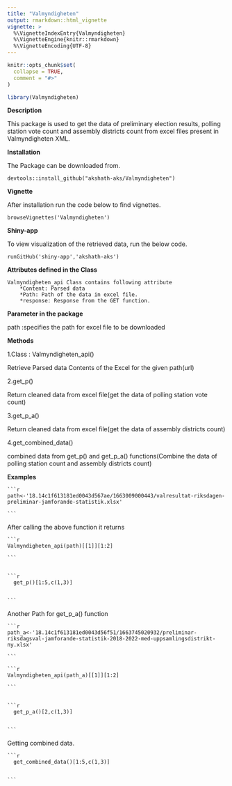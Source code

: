 ```yaml
---
title: "Valmyndigheten"
output: rmarkdown::html_vignette
vignette: >
  %\VignetteIndexEntry{Valmyndigheten}
  %\VignetteEngine{knitr::rmarkdown}
  %\VignetteEncoding{UTF-8}
---
```


```r
knitr::opts_chunk$set(
  collapse = TRUE,
  comment = "#>"
)
```

```r
library(Valmyndigheten)
```


**Description**

This package is used to get the data of preliminary election results, polling station vote count and assembly districts count from excel files present in Valmyndigheten XML.

**Installation** 

The Package can be downloaded from.
    
    devtools::install_github("akshath-aks/Valmyndigheten")

**Vignette**

After installation run the code below to find vignettes.
    
    browseVignettes('Valmyndigheten')
    
    
**Shiny-app**

To view visualization of the retrieved data, run the below code.

    runGitHub('shiny-app','akshath-aks')
    
**Attributes defined in the Class **    

    Valmyndigheten_api Class contains following attribute
        *Content: Parsed data
        *Path: Path of the data in excel file.
        *response: Response from the GET function.

**Parameter in the package **

path :specifies the path for excel file to be downloaded

**Methods**

1.Class : Valmyndigheten_api()

Retrieve Parsed data Contents of the Excel for the given path(url)

2.get_p()

Return cleaned data from excel file(get the data of polling station vote count)

3.get_p_a()

Return cleaned data from excel file(get the data of assembly districts count)

4.get_combined_data()

combined data from get_p() and get_p_a() functions(Combine the data of polling station count and assembly districts count)

**Examples**

    ```r
    
    path<-'18.14c1f613181ed0043d567ae/1663009000443/valresultat-riksdagen-preliminar-jamforande-statistik.xlsx'
    
    ```

      
After calling the above function it returns

    ```r
    
    Valmyndigheten_api(path)[[1]][1:2]
    
    ```
    

    ```r
    
      get_p()[1:5,c(1,3)]
    
    
    ```
    
    
Another Path for get_p_a() function


    ```r
    
    path_a<-'18.14c1f613181ed0043d56f51/1663745020932/preliminar-riksdagsval-jamforande-statistik-2018-2022-med-uppsamlingsdistrikt-ny.xlsx'
    
    ```

    ```r
    
    Valmyndigheten_api(path_a)[[1]][1:2]
    
    ```


    ```r
    
      get_p_a()[2,c(1,3)]
    
    
    ```
 

Getting combined data.
 
    ```r
    
      get_combined_data()[1:5,c(1,3)]
    
    
    ```
    
          
